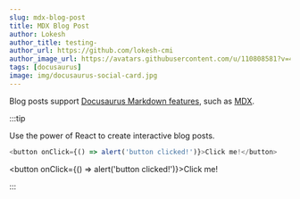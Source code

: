 ```yaml
---
slug: mdx-blog-post
title: MDX Blog Post
author: Lokesh
author_title: testing-
author_url: https://github.com/lokesh-cmi
author_image_url: https://avatars.githubusercontent.com/u/110808581?v=4
tags: [docusaurus]
image: img/docusaurus-social-card.jpg
---
```


Blog posts support [Docusaurus Markdown features](https://docusaurus.io/docs/markdown-features), such as [MDX](https://mdxjs.com/).

:::tip

Use the power of React to create interactive blog posts.

```js
<button onClick={() => alert('button clicked!')}>Click me!</button>
```

<button onClick={() => alert('button clicked!')}>Click me!</button>

:::
